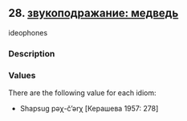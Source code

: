 ## 28. <a href =  'https://agricolamz.github.io/The_Circassian_Isoglosses_Database/28.html' target='_blank'>звукоподражание: медведь</a>
ideophones

### Description



### Values
There are the following value for each idiom:

* Shapsug  pəχ-č'ərχ [Керашева 1957: 278] 


